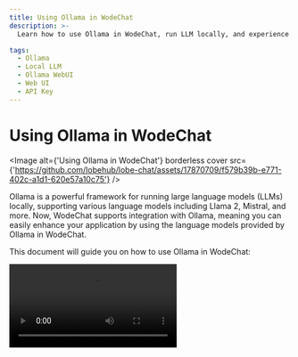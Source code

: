 ```yaml
---
title: Using Ollama in WodeChat
description: >-
  Learn how to use Ollama in WodeChat, run LLM locally, and experience cutting-edge AI usage.

tags:
  - Ollama
  - Local LLM
  - Ollama WebUI
  - Web UI
  - API Key
---
```


# Using Ollama in WodeChat

<Image alt={'Using Ollama in WodeChat'} borderless cover src={'https://github.com/lobehub/lobe-chat/assets/17870709/f579b39b-e771-402c-a1d1-620e57a10c75'} />

Ollama is a powerful framework for running large language models (LLMs) locally, supporting various language models including Llama 2, Mistral, and more. Now, WodeChat supports integration with Ollama, meaning you can easily enhance your application by using the language models provided by Ollama in WodeChat.

This document will guide you on how to use Ollama in WodeChat:

<Video alt="demonstration of using Ollama in WodeChat" height={580} src="https://github.com/lobehub/lobe-chat/assets/28616219/c32b56db-c6a1-4876-9bc3-acbd37ec0c0c" />

## Using Ollama on macOS

<Steps>
  ### Local Installation of Ollama

  [Download Ollama for macOS](https://ollama.com/download?utm_source=lobehub\&utm_medium=docs\&utm_campaign=download-macos) and unzip/install it.

  ### Configure Ollama for Cross-Origin Access

  Due to Ollama's default configuration, which restricts access to local only, additional environment variable setting `OLLAMA_ORIGINS` is required for cross-origin access and port listening. Use `launchctl` to set the environment variable:

  ```bash
  launchctl setenv OLLAMA_ORIGINS "*"
  ```

  After setting up, restart the Ollama application.

  ### Conversing with Local Large Models in WodeChat

  Now, you can start conversing with the local LLM in WodeChat.

  <Image alt="Chat with llama3 in WodeChat" height="573" src="https://github.com/lobehub/lobe-chat/assets/28616219/7f9a9a9f-fd91-4f59-aac9-3f26c6d49a1e" />
</Steps>

## Using Ollama on Windows

<Steps>
  ### Local Installation of Ollama

  [Download Ollama for Windows](https://ollama.com/download?utm_source=lobehub\&utm_medium=docs\&utm_campaign=download-windows) and install it.

  ### Configure Ollama for Cross-Origin Access

  Since Ollama's default configuration allows local access only, additional environment variable setting `OLLAMA_ORIGINS` is needed for cross-origin access and port listening.

  On Windows, Ollama inherits your user and system environment variables.

  1. First, exit the Ollama program by clicking on it in the Windows taskbar.
  2. Edit system environment variables from the Control Panel.
  3. Edit or create the Ollama environment variable `OLLAMA_ORIGINS` for your user account, setting the value to `*`.
  4. Click `OK/Apply` to save and restart the system.
  5. Run `Ollama` again.

  ### Conversing with Local Large Models in WodeChat

  Now, you can start conversing with the local LLM in WodeChat.
</Steps>

## Using Ollama on Linux

<Steps>
  ### Local Installation of Ollama

  Install using the following command:

  ```bash
  curl -fsSL https://ollama.com/install.sh | sh
  ```

  Alternatively, you can refer to the [Linux manual installation guide](https://github.com/ollama/ollama/blob/main/docs/linux.md).

  ### Configure Ollama for Cross-Origin Access

  Due to Ollama's default configuration, which allows local access only, additional environment variable setting `OLLAMA_ORIGINS` is required for cross-origin access and port listening. If Ollama runs as a systemd service, use `systemctl` to set the environment variable:

  1. Edit the systemd service by calling `sudo systemctl edit ollama.service`:

  ```bash
  sudo systemctl edit ollama.service
  ```

  2. Add `Environment` under `[Service]` for each environment variable:

  ```bash
  [Service]
  Environment="OLLAMA_HOST=0.0.0.0"
  Environment="OLLAMA_ORIGINS=*"
  ```

  3. Save and exit.
  4. Reload `systemd` and restart Ollama:

  ```bash
  sudo systemctl daemon-reload
  sudo systemctl restart ollama
  ```

  ### Conversing with Local Large Models in WodeChat

  Now, you can start conversing with the local LLM in WodeChat.
</Steps>

## Deploying Ollama using Docker

<Steps>
  ### Pulling Ollama Image

  If you prefer using Docker, Ollama provides an official Docker image that you can pull using the following command:

  ```bash
  docker pull ollama/ollama
  ```

  ### Configure Ollama for Cross-Origin Access

  Since Ollama's default configuration allows local access only, additional environment variable setting `OLLAMA_ORIGINS` is needed for cross-origin access and port listening.

  If Ollama runs as a Docker container, you can add the environment variable to the `docker run` command.

  ```bash
  docker run -d --gpus=all -v ollama:/root/.ollama -e OLLAMA_ORIGINS="*" -p 11434:11434 --name ollama ollama/ollama
  ```

  ### Conversing with Local Large Models in WodeChat

  Now, you can start conversing with the local LLM in WodeChat.
</Steps>

## Installing Ollama Models

Ollama supports various models, which you can view in the [Ollama Library](https://ollama.com/library) and choose the appropriate model based on your needs.

### Installation in WodeChat

In WodeChat, we have enabled some common large language models by default, such as llama3, Gemma, Mistral, etc. When you select a model for conversation, we will prompt you to download that model.

<Image alt="WodeChat guide your to install Ollama model" height="460" src="https://github.com/lobehub/lobe-chat/assets/28616219/4e81decc-776c-43b8-9a54-dfb43e9f601a" />

Once downloaded, you can start conversing.

### Pulling Models to Local with Ollama

Alternatively, you can install models by executing the following command in the terminal, using llama3 as an example:

```bash
ollama pull llama3
```

<Video height="524" src="https://github.com/lobehub/lobe-chat/assets/28616219/95828c11-0ae5-4dfa-84ed-854124e927a6" />

## Custom Configuration

You can find Ollama's configuration options in `Settings` -> `Language Models`, where you can configure Ollama's proxy, model names, etc.

<Image alt={'Ollama Provider Settings'} height={274} src={'https://github.com/lobehub/lobe-chat/assets/28616219/54b3696b-5b13-4761-8c1b-1e664867b2dd'} />

<Callout type={'info'}>
  Visit [Integrating with Ollama](/docs/self-hosting/examples/ollama) to learn how to deploy
  WodeChat to meet integration needs with Ollama.
</Callout>
